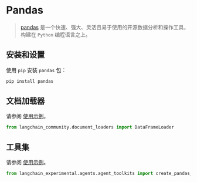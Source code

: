 # Pandas

>[pandas](https://pandas.pydata.org) 是一个快速、强大、灵活且易于使用的开源数据分析和操作工具，
构建在 `Python` 编程语言之上。

## 安装和设置

使用 `pip` 安装 `pandas` 包：

```bash
pip install pandas
```


## 文档加载器

请参阅 [使用示例](/docs/integrations/document_loaders/pandas_dataframe)。

```python
from langchain_community.document_loaders import DataFrameLoader
```

## 工具集

请参阅 [使用示例](/docs/integrations/tools/pandas)。

```python
from langchain_experimental.agents.agent_toolkits import create_pandas_dataframe_agent
```